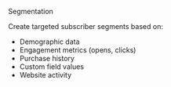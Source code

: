 Segmentation

Create targeted subscriber segments based on:
- Demographic data
- Engagement metrics (opens, clicks)
- Purchase history
- Custom field values
- Website activity
